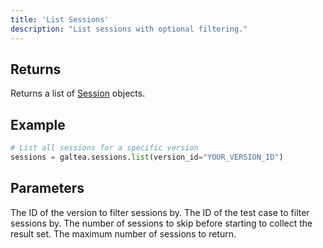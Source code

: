 ```yaml
---
title: 'List Sessions'
description: "List sessions with optional filtering."
---
```


## Returns
Returns a list of [Session](/concepts/product/version/session) objects.

## Example
```python
# List all sessions for a specific version
sessions = galtea.sessions.list(version_id="YOUR_VERSION_ID")
```

## Parameters
<ResponseField name="version_id" type="string" required>
  The ID of the version to filter sessions by.
</ResponseField>
<ResponseField name="test_case_id" type="string" optional>
  The ID of the test case to filter sessions by.
</ResponseField>
<ResponseField name="offset" type="int" optional>
  The number of sessions to skip before starting to collect the result set.
</ResponseField>
<ResponseField name="limit" type="int" optional>
  The maximum number of sessions to return.
</ResponseField>

